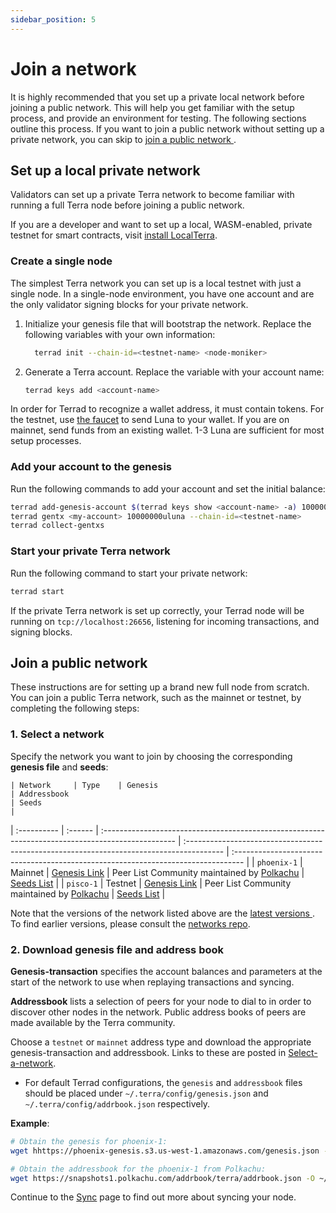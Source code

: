 ```yaml
---
sidebar_position: 5
---
```



# Join a network

It is highly recommended that you set up a private local network before joining a public network. This will help you get familiar with the setup process, and provide an environment for testing. The following sections outline this process. If you want to join a public network without setting up a private network, you can skip to [join a public network ](#join-a-public-network).

## Set up a local private network

Validators can set up a private Terra network to become familiar with running a full Terra node before joining a public network.


<Admonition type="tip" icon="💡" title="LocalTerra">

If you are a developer and want to set up a local, WASM-enabled, private testnet for smart contracts, visit [install LocalTerra](../../develop/localterra/README.mdx).

</Admonition>


### Create a single node

The simplest Terra network you can set up is a local testnet with just a single node. In a single-node environment, you have one account and are the only validator signing blocks for your private network.

1. Initialize your genesis file that will bootstrap the network. Replace the following variables with your own information:

   ```bash
     terrad init --chain-id=<testnet-name> <node-moniker>
   ```

2. Generate a Terra account. Replace the variable with your account name:

   ```bash
   terrad keys add <account-name>
   ```

<Admonition type="tip" icon="💡" title="Get tokens">

In order for Terrad to recognize a wallet address, it must contain tokens. For the testnet, use [the faucet](https://faucet.terra.money/) to send Luna to your wallet. If you are on mainnet, send funds from an existing wallet. 1-3 Luna are sufficient for most setup processes.

</Admonition>

### Add your account to the genesis

Run the following commands to add your account and set the initial balance:

```bash
terrad add-genesis-account $(terrad keys show <account-name> -a) 100000000uluna
terrad gentx <my-account> 10000000uluna --chain-id=<testnet-name>
terrad collect-gentxs
```

### Start your private Terra network

Run the following command to start your private network:

```bash
terrad start
```

If the private Terra network is set up correctly, your Terrad node will be running on `tcp://localhost:26656`, listening for incoming transactions, and signing blocks.

## Join a public network

These instructions are for setting up a brand new full node from scratch. You can join a public Terra network, such as the mainnet or testnet, by completing the following steps:

### 1. Select a network

Specify the network you want to join by choosing the corresponding **genesis file** and **seeds**:

	| Network     | Type    | Genesis                                                                                        | Addressbook                                                                              | Seeds                                                                             |
| :---------- | :------ | :------------------------------------------------------------------------------------------------ | :--------------------------------------------------------------------------------------- | :-------------------------------------------------------------------------------- |
| `phoenix-1` | Mainnet | [Genesis Link](https://phoenix-genesis.s3.us-west-1.amazonaws.com/genesis.json)                   |  Peer List Community maintained by [Polkachu](https://polkachu.com/addrbooks/terra)      | [Seeds List](https://github.com/terra-money/mainnet#seed-nodes)                   |
| `pisco-1`   | Testnet | [Genesis Link](https://raw.githubusercontent.com/terra-money/testnet/master/pisco-1/genesis.json) |  Peer List Community maintained by [Polkachu](https://polkachu.com/testnets/terra/peers) | [Seeds List](https://github.com/terra-money/testnet/tree/main/pisco-1#seed-nodes) |

<Admonition type="tip" icon="💡" title="Selecting a network">

Note that the versions of the network listed above are the [latest versions ](https://github.com/terra-money/testnet/tree/master#latest-networks). To find earlier versions, please consult the [networks repo](https://github.com/terra-money/testnet).

</Admonition>


### 2. Download genesis file and address book

**Genesis-transaction** specifies the account balances and parameters at the start of the network to use when replaying transactions and syncing.

**Addressbook** lists a selection of peers for your node to dial to in order to discover other nodes in the network. Public address books of peers are made available by the Terra community.

Choose a `testnet` or `mainnet` address type and download the appropriate genesis-transaction and addressbook. Links to these are posted in [Select-a-network](#1-select-a-network).

- For default Terrad configurations, the `genesis` and `addressbook` files should be placed under `~/.terra/config/genesis.json` and `~/.terra/config/addrbook.json` respectively.

**Example**:

```bash
# Obtain the genesis for phoenix-1:
wget hhttps://phoenix-genesis.s3.us-west-1.amazonaws.com/genesis.json -I ~/.terra/config/genesis.json

# Obtain the addressbook for the phoenix-1 from Polkachu:
wget https://snapshots1.polkachu.com/addrbook/terra/addrbook.json -O ~/.terra/config/addrbook.json
```

Continue to the [Sync](sync.mdx) page to find out more about syncing your node.

